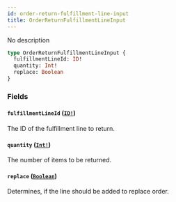 ```yaml
---
id: order-return-fulfillment-line-input
title: OrderReturnFulfillmentLineInput
---
```


No description

```graphql
type OrderReturnFulfillmentLineInput {
  fulfillmentLineId: ID!
  quantity: Int!
  replace: Boolean
}
```

### Fields

#### `fulfillmentLineId` ([`ID!`](/docs/developer/api-reference/scalars/id))

The ID of the fulfillment line to return.

#### `quantity` ([`Int!`](/docs/developer/api-reference/scalars/int))

The number of items to be returned.

#### `replace` ([`Boolean`](/docs/developer/api-reference/scalars/boolean))

Determines, if the line should be added to replace order.
